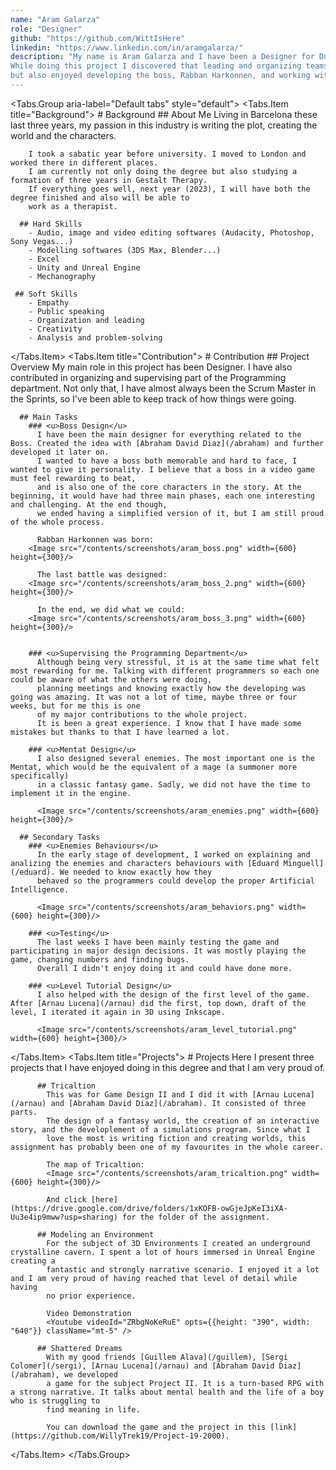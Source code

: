 ```yaml
---
name: "Aram Galarza"
role: "Designer"
github: "https://github.com/WittIsHere"
linkedin: "https://www.linkedin.com/in/aramgalarza/"
description: "My name is Aram Galarza and I have been a Designer for Dune: Special Spice Ops. 
While doing this project I discovered that leading and organizing teams felt the most rewarding for me,
but also enjoyed developing the boss, Rabban Harkonnen, and working with my fellow classmates."
---
```


<Tabs.Group aria-label="Default tabs" style="default">
  <Tabs.Item title="Background">
    # Background
      ## About Me
        Living in Barcelona these last three years, my passion in this industry is writing
        the plot, creating the world and the characters. 

        I took a sabatic year before university. I moved to London and worked there in different places.
        I am currently not only doing the degree but also studying a formation of three years in Gestalt Therapy.
        If everything goes well, next year (2023), I will have both the degree finished and also will be able to
        work as a therapist.

      ## Hard Skills
        - Audio, image and video editing softwares (Audacity, Photoshop, Sony Vegas...)
        - Modelling softwares (3DS Max, Blender...)
        - Excel
        - Unity and Unreal Engine
        - Mechanography
        
     ## Soft Skills
        - Empathy
        - Public speaking
        - Organization and leading
        - Creativity
        - Analysis and problem-solving

  </Tabs.Item>
  <Tabs.Item title="Contribution">
    # Contribution
      ## Project Overview
        My main role in this project has been Designer. 
        I have also contributed in organizing and supervising part of the Programming department. 
        Not only that, I have almost always been the Scrum Master in the Sprints, so I've been able to keep track of how things were going.

      ## Main Tasks
        ### <u>Boss Design</u>
          I have been the main designer for everything related to the Boss. Created the idea with [Abraham David Diaz](/abraham) and further developed it later on. 
          I wanted to have a boss both memorable and hard to face, I wanted to give it personality. I believe that a boss in a video game must feel rewarding to beat,
          and is also one of the core characters in the story. At the beginning, it would have had three main phases, each one interesting and challenging. At the end though,
          we ended having a simplified version of it, but I am still proud of the whole process.

          Rabban Harkonnen was born:
        <Image src="/contents/screenshots/aram_boss.png" width={600} height={300}/>

          The last battle was designed:
        <Image src="/contents/screenshots/aram_boss_2.png" width={600} height={300}/>

          In the end, we did what we could:
        <Image src="/contents/screenshots/aram_boss_3.png" width={600} height={300}/>


        ### <u>Supervising the Programming Department</u>
          Although being very stressful, it is at the same time what felt most rewarding for me. Talking with different programmers so each one could be aware of what the others were doing, 
          planning meetings and knowing exactly how the developing was going was amazing. It was not a lot of time, maybe three or four weeks, but for me this is one 
          of my major contributions to the whole project.
          It is been a great experience. I know that I have made some mistakes but thanks to that I have learned a lot. 

        ### <u>Mentat Design</u>
          I also designed several enemies. The most important one is the Mentat, which would be the equivalent of a mage (a summoner more specifically)
          in a classic fantasy game. Sadly, we did not have the time to implement it in the engine.

          <Image src="/contents/screenshots/aram_enemies.png" width={600} height={300}/>

      ## Secondary Tasks
        ### <u>Enemies Behaviours</u>
          In the early stage of development, I worked on explaining and analizing the enemies and characters behaviours with [Eduard Minguell](/eduard). We needed to know exactly how they
          behaved so the programmers could develop the proper Artificial Intelligence.

          <Image src="/contents/screenshots/aram_behaviors.png" width={600} height={300}/>

        ### <u>Testing</u>
          The last weeks I have been mainly testing the game and participating in major design decisions. It was mostly playing the game, changing numbers and finding bugs.
          Overall I didn't enjoy doing it and could have done more.

        ### <u>Level Tutorial Design</u>
          I also helped with the design of the first level of the game. After [Arnau Lucena](/arnau) did the first, top down, draft of the level, I iterated it again in 3D using Inkscape.

          <Image src="/contents/screenshots/aram_level_tutorial.png" width={600} height={300}/>

  </Tabs.Item>
  <Tabs.Item title="Projects">
     # Projects
        Here I present three projects that I have enjoyed doing in this degree and that I am very proud of.

          ## Tricaltion
            This was for Game Design II and I did it with [Arnau Lucena](/arnau) and [Abraham David Diaz](/abraham). It consisted of three parts.
            The design of a fantasy world, the creation of an interactive story, and the developlement of a simulations program. Since what I 
            love the most is writing fiction and creating worlds, this assignment has probably been one of my favourites in the whole career.

            The map of Tricaltion:
            <Image src="/contents/screenshots/aram_tricaltion.png" width={600} height={300}/>

            And click [here](https://drive.google.com/drive/folders/1xKOFB-owGjeJpKeI3iXA-Uu3e4ip9mww?usp=sharing) for the folder of the assignment.

          ## Modeling an Environment
            For the subject of 3D Environments I created an underground crystalline cavern. I spent a lot of hours immersed in Unreal Engine creating a 
            fantastic and strongly narrative scenario. I enjoyed it a lot and I am very proud of having reached that level of detail while having
            no prior experience. 

            Video Demonstration
            <Youtube videoId="ZRbgNoKeRuE" opts={{height: "390", width: "640"}} className="mt-5" />

          ## Shattered Dreams
            With my good friends [Guillem Alava](/guillem), [Sergi Colomer](/sergi), [Arnau Lucena](/arnau) and [Abraham David Diaz](/abraham), we developed 
            a game for the subject Project II. It is a turn-based RPG with a strong narrative. It talks about mental health and the life of a boy who is struggling to
            find meaning in life.

            You can download the game and the project in this [link](https://github.com/WillyTrek19/Project-19-2000).
  </Tabs.Item>
</Tabs.Group>
